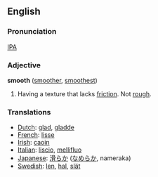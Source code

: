 ==English==
===Pronunciation===
[[International Phonetic Alphabet|IPA]] {{IPA|[smu&#720;ð]}}

===Adjective===
'''smooth''' ([[smoother]], [[smoothest]])

#Having a texture that lacks [[friction]].  Not [[rough]].

===Translations===
*[[Dutch]]: [[glad]], [[gladde]]
*[[French]]: [[lisse]]
*[[Irish]]: [[caoin]]
*[[Italian]]: [[liscio]], [[mellifluo]]
*[[Japanese]]: <font lang="ja">[[滑らか]]</font> (<font lang="ja">[[なめらか]]</font>, nameraka)
*[[Swedish]]: [[len]], [[hal]], [[slät]]